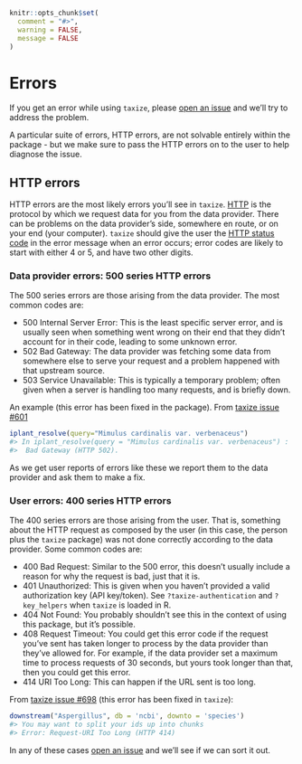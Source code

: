 ```r
knitr::opts_chunk$set(
  comment = "#>",
  warning = FALSE,
  message = FALSE
)
```

# Errors {#errors}

If you get an error while using `taxize`, please [open an issue][ti]
and we'll try to address the problem.

A particular suite of errors, HTTP errors, are not solvable entirely
within the package - but we make sure to pass the HTTP errors on to
the user to help diagnose the issue.

## HTTP errors {#errors-http}

HTTP errors are the most likely errors you'll see in `taxize`. [HTTP][wikihttp]
is the protocol by which we request data for you from the data provider.
There can be problems on the data provider's side, somewhere en route,
or on your end (your computer). `taxize` should give the user the
[HTTP status code][wikihttpcode] in the error message when an error occurs;
error codes are likely to start with either 4 or 5, and have two other digits.

### Data provider errors: 500 series HTTP errors

The 500 series errors are those arising from the data provider. The most
common codes are:

* 500 Internal Server Error: This is the least specific server error,
and is usually seen when something went wrong on their end that they
didn't account for in their code, leading to some unknown error.
* 502 Bad Gateway: The data provider was fetching some data from
somewhere else to serve your request and a problem happened with that
upstream source.
* 503 Service Unavailable: This is typically a temporary problem; often
given when a server is handling too many requests, and is briefly
down.

An example (this error has been fixed in the package). From
[taxize issue #601](https://github.com/ropensci/taxize/issues/601)

```r
iplant_resolve(query="Mimulus cardinalis var. verbenaceus")
#> In iplant_resolve(query = "Mimulus cardinalis var. verbenaceus") :
#>  Bad Gateway (HTTP 502).
```

As we get user reports of errors like these we report them to the
data provider and ask them to make a fix.

### User errors: 400 series HTTP errors

The 400 series errors are those arising from the user. That is,
something about the HTTP request as composed by the user (in this case,
the person plus the `taxize` package) was not done correctly
according to the data provider. Some common codes are:

* 400 Bad Request: Similar to the 500 error, this doesn't usually include
a reason for why the request is bad, just that it is.
* 401 Unauthorized: This is given when you haven't provided a valid
authorization key (API key/token). See `?taxize-authentication` and
`?key_helpers` when `taxize` is loaded in R.
* 404 Not Found: You probably shouldn't see this in the context of
using this package, but it's possible.
* 408 Request Timeout: You could get this error code if the request
you've sent has taken longer to process by the data provider than
they've allowed for. For example, if the data provider set a maximum
time to process requests of 30 seconds, but yours took longer than
that, then you could get this error.
* 414 URI Too Long: This can happen if the URL sent is too long.

From [taxize issue #698](https://github.com/ropensci/taxize/issues/698)
(this error has been fixed in `taxize`):

```r
downstream("Aspergillus", db = 'ncbi', downto = 'species')
#> You may want to split your ids up into chunks
#> Error: Request-URI Too Long (HTTP 414)
```

In any of these cases [open an issue][ti] and we'll see if we can
sort it out.


[wikihttp]: https://en.wikipedia.org/wiki/Hypertext_Transfer_Protocol
[wikihttpcode]: https://en.wikipedia.org/wiki/List_of_HTTP_status_codes
[ti]: https://github.com/ropensci/taxize/issues
